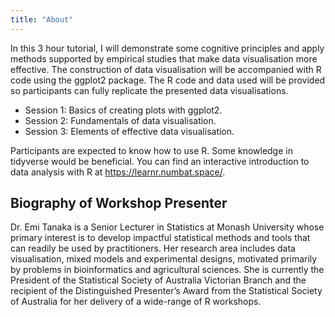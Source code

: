 ```yaml
---
title: "About"
---
```


In this 3 hour tutorial, I will demonstrate some cognitive principles and apply methods supported by empirical studies that make data visualisation more effective. The construction of data visualisation will be accompanied with R code using the ggplot2 package. The R code and data used will be provided so participants can fully replicate the presented data visualisations.


* Session 1: Basics of creating plots with ggplot2.
* Session 2: Fundamentals of data visualisation.
* Session 3: Elements of effective data visualisation.

Participants are expected to know how to use R. Some knowledge in tidyverse would be beneficial. You can find an interactive introduction to data analysis with R at [https://learnr.numbat.space/](https://learnr.numbat.space/).



## Biography of Workshop Presenter

Dr. Emi Tanaka is a Senior Lecturer in Statistics at Monash University whose primary interest is to develop impactful statistical methods and tools that can readily be used by practitioners. Her research area includes data visualisation, mixed models and experimental designs, motivated primarily by problems in bioinformatics and agricultural sciences. She is currently the President of the Statistical Society of Australia Victorian Branch and the recipient of the Distinguished Presenter's Award from the Statistical Society of Australia for her delivery of a wide-range of R workshops.
